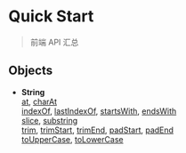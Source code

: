 # Quick Start
> 前端 API 汇总
## Objects
- **String**\
[at](/objects/string#at),
[charAt](/objects/string#charat)\
[indexOf](/objects/string#indexof),
[lastIndexOf](/objects/string#lastindexof),
[startsWith](/objects/string#startswith),
[endsWith](/objects/string#endswith)\
[slice](/objects/string#slice),
[substring](/objects/string#substring)\
[trim](/objects/string#trim),
[trimStart](/objects/string#trimstart),
[trimEnd](/objects/string#trimend),
[padStart](/objects/string#padstart),
[padEnd](/objects/string#padend)\
[toUpperCase](/objects/string#touppercase),
[toLowerCase](/objects/string#tolowercase)
